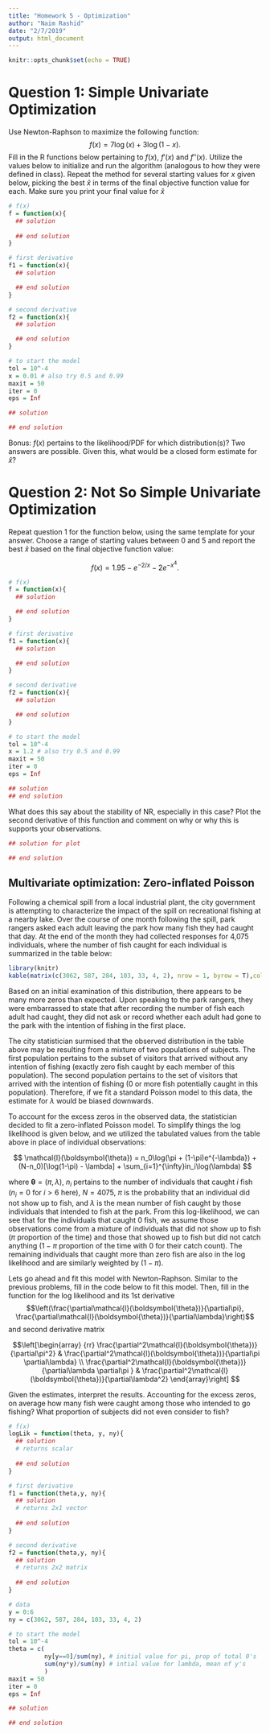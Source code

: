```yaml
---
title: "Homework 5 - Optimization"
author: "Naim Rashid"
date: "2/7/2019"
output: html_document
---
```


```r
knitr::opts_chunk$set(echo = TRUE)
```

# Question 1:  Simple Univariate Optimization

Use Newton-Raphson to maximize the following function:  $$f(x) = 7\log(x) + 3\log(1-x).$$  Fill in the R functions below pertaining to $f(x)$, $f'(x)$ and $f''(x)$.  Utilize the values below to initialize and run the algorithm (analogous to how they were defined in class).  Repeat the method for several starting values for $x$ given below, picking the best $\hat{x}$ in terms of the final objective function value for each. Make sure you print your final value for $\hat{x}$

```r
# f(x)
f = function(x){
  ## solution
 
  ## end solution
}

# first derivative
f1 = function(x){
  ## solution

  ## end solution
}

# second derivative
f2 = function(x){
  ## solution

  ## end solution
}

# to start the model
tol = 10^-4
x = 0.01 # also try 0.5 and 0.99
maxit = 50
iter = 0
eps = Inf

## solution

## end solution
```

Bonus:  $f(x)$ pertains to the likelihood/PDF for which distribution(s)?  Two answers are possible.  Given this, what would be a closed form estimate for $\hat{x}$?


# Question 2:  Not So Simple Univariate Optimization

Repeat question 1 for the function below, using the same template for your answer.  Choose a range of starting values between 0 and 5 and report the best $\hat{x}$ based on the final objective function value:

$$f(x) = 1.95 - e^{-2/x} - 2e^{-x^4}.$$

```r
# f(x)
f = function(x){
  ## solution

  ## end solution
}

# first derivative
f1 = function(x){
  ## solution

  ## end solution
}

# second derivative
f2 = function(x){
  ## solution

  ## end solution
}

# to start the model
tol = 10^-4
x = 1.2 # also try 0.5 and 0.99
maxit = 50
iter = 0
eps = Inf

## solution
## end solution
```

What does this say about the stability of NR, especially in this case?  Plot the second derivative of this function and comment on why or why this is supports your observations.

```r
## solution for plot

## end solution
```


## Multivariate optimization:  Zero-inflated Poisson 

Following a chemical spill from a local industrial plant, the city government is attempting to characterize the impact of the spill on recreational fishing at a nearby lake.  Over the course of one month following the spill, park rangers asked each adult leaving the park how many fish they had caught that day. At the end of the month they had collected responses for 4,075 individuals, where the number of fish caught for each individual is summarized in the table below:

```r
library(knitr)
kable(matrix(c(3062, 587, 284, 103, 33, 4, 2), nrow = 1, byrow = T),col.names = as.character(0:6),format = "html", table.attr = "style='width:30%;'",)
```

Based on an initial examination of this distribution, there appears to be many more zeros than expected.  Upon speaking to the park rangers, they were embarrassed to state that after recording the number of fish each adult had caught, they did not ask or record whether each adult had gone to the park with the intention of fishing in the first place.  

The city statistician surmised that the observed distribution in the table above may be resulting from a mixture of two populations of subjects.  The first population pertains to the subset of visitors that arrived without any intention of fishing (exactly zero fish caught by each member of this population). The second population pertains to the set of visitors that arrived with the intention of fishing (0 or more fish potentially caught in this population).  Therefore, if we fit a standard Poisson model to this data, the estimate for $\lambda$ would be biased downwards.  

To account for the excess zeros in the observed data, the statistician decided to fit a zero-inflated Poisson model.  To simplify things the log likelihood is given below, and we utilized the tabulated values from the table above in place of individual observations: 

$$ 
\mathcal{l}(\boldsymbol{\theta}) = n_0\log(\pi + (1-\pi)e^{-\lambda}) + (N-n_0)[\log(1-\pi) - \lambda] + \sum_{i=1}^{\infty}in_i\log(\lambda)
$$

where $\boldsymbol{\theta} = (\pi, \lambda)$, $n_i$ pertains to the number of individuals that caught $i$ fish ($n_i=0$ for $i>6$ here), $N = 4075$, $\pi$ is the probability that an individual did not show up to fish, and $\lambda$ is the mean number of fish caught by those individuals that intended to fish at the park.  From this log-likelihood, we can see that for the individuals that caught 0 fish, we assume those observations come from a mixture of individuals that did not show up to fish ($\pi$ proportion of the time) and those that showed up to fish but did not catch anything ($1-\pi$ proportion of the time with 0 for their catch count).  The remaining individuals that caught more than zero fish are also in the log likelihood and are similarly weighted by $(1-\pi)$. 


Lets go ahead and fit this model with Newton-Raphson.  Similar to the previous problems, fill in the code below to fit this model.  Then, fill in the function for the log likelihood and its 1st derivative $$\left(\frac{\partial\mathcal{l}(\boldsymbol{\theta})}{\partial\pi}, \frac{\partial\mathcal{l}(\boldsymbol{\theta})}{\partial\lambda}\right)$$ and second derivative matrix 

$$\left[\begin{array}
{rr}
\frac{\partial^2\mathcal{l}(\boldsymbol{\theta})}{\partial\pi^2} & \frac{\partial^2\mathcal{l}(\boldsymbol{\theta})}{\partial\pi \partial\lambda} \\
\frac{\partial^2\mathcal{l}(\boldsymbol{\theta})}{\partial\lambda \partial\pi } & \frac{\partial^2\mathcal{l}(\boldsymbol{\theta})}{\partial\lambda^2} 
\end{array}\right] $$  

Given the estimates, interpret the results. Accounting for the excess zeros, on average how many fish were caught among those who intended to go fishing?  What proportion of subjects did not even consider to fish?


```r
# f(x)
logLik = function(theta, y, ny){
  ## solution
  # returns scalar
  
  ## end solution
}

# first derivative
f1 = function(theta,y, ny){
  ## solution
  # returns 2x1 vector
  
  ## end solution
}

# second derivative
f2 = function(theta,y, ny){
  ## solution
  # returns 2x2 matrix
  
  ## end solution
}

# data 
y = 0:6
ny = c(3062, 587, 284, 103, 33, 4, 2)

# to start the model
tol = 10^-4
theta = c(
          ny[y==0]/sum(ny), # initial value for pi, prop of total 0's
          sum(ny*y)/sum(ny) # intial value for lambda, mean of y's
          )
maxit = 50
iter = 0
eps = Inf

## solution

## end solution
```











